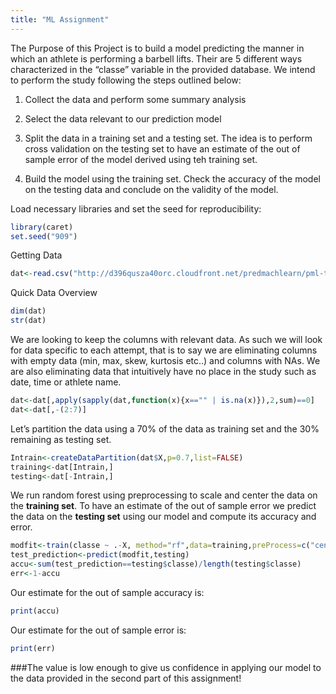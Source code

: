 ```yaml
---
title: "ML Assignment"
---
```

The Purpose of this Project is to build a model predicting the manner in which an athlete is performing a barbell lifts. Their are 5 different ways characterized in the "classe" variable in the provided database. We intend to perform the study following the steps outlined below:

  1. Collect the data and perform some summary analysis
  
  2. Select the data relevant to our prediction model
  
  3. Split the data in a training set and a testing set. The idea is to perform cross validation on the testing set to have an estimate of the out of sample error of the model derived using teh training set.
  
  4. Build the model using the training set. Check the accuracy of the model on the testing data and conclude on the validity of the model.

Load necessary libraries and set the seed for reproducibility:
```r
library(caret)
set.seed("909")
```


Getting Data
```r
dat<-read.csv("http://d396qusza40orc.cloudfront.net/predmachlearn/pml-training.csv")
```
Quick Data Overview 
```r
dim(dat)
str(dat)
```


We are looking to keep the columns with relevant data. As such we will look for data specific to each attempt, that is to say we are eliminating columns with empty data (min, max, skew, kurtosis etc..) and columns with NAs. We are also eliminating data that intuitively have no place in the study such as date, time or athlete name.
```r
dat<-dat[,apply(sapply(dat,function(x){x=="" | is.na(x)}),2,sum)==0]
dat<-dat[,-(2:7)]
```

Let's partition the data using a 70% of the data as training set and the 30% remaining as testing set.
```r
Intrain<-createDataPartition(dat$X,p=0.7,list=FALSE)
training<-dat[Intrain,]
testing<-dat[-Intrain,]
```


We run random forest using preprocessing to scale and center the data on the **training set**. To have an estimate of the out of sample error we predict the data on the **testing set** using our model and compute its accuracy and error.
```r
modfit<-train(classe ~ .-X, method="rf",data=training,preProcess=c("center","scale"))
test_prediction<-predict(modfit,testing)
accu<-sum(test_prediction==testing$classe)/length(testing$classe)
err<-1-accu
```
Our estimate for the out of sample accuracy is:
```r
print(accu)
```
Our estimate for the out of sample error is:
```r
print(err)
```
###The value is low enough to give us confidence in applying our model to the data provided in the second part of this assignment!
